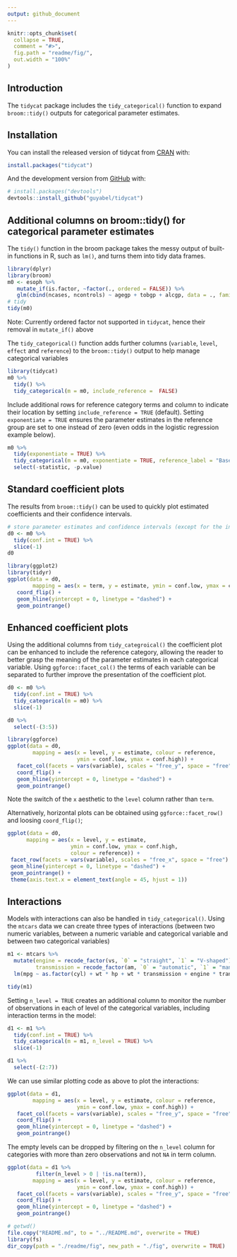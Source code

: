 ```yaml
---
output: github_document
---
```


<!-- README.md is generated from README.Rmd. Please edit that file -->

```r
knitr::opts_chunk$set(
  collapse = TRUE,
  comment = "#>",
  fig.path = "readme/fig/",
  out.width = "100%"
)
```

## Introduction


The `tidycat` package includes the `tidy_categorical()` function to expand `broom::tidy()` outputs for categorical parameter estimates.

<!-- badges: start -->
<!-- badges: end -->

## Installation

You can install the released version of tidycat from [CRAN](https://CRAN.R-project.org) with:

``` r
install.packages("tidycat")
```

And the development version from [GitHub](https://github.com/) with:

``` r
# install.packages("devtools")
devtools::install_github("guyabel/tidycat")
```


## Additional columns on broom::tidy() for categorical parameter estimates

The `tidy()` function in the broom package takes the messy output of built-in functions in R, such as `lm()`, and turns them into tidy data frames.

```r
library(dplyr)
library(broom)
m0 <- esoph %>%
   mutate_if(is.factor, ~factor(., ordered = FALSE)) %>%
   glm(cbind(ncases, ncontrols) ~ agegp + tobgp + alcgp, data = ., family = binomial())
# tidy
tidy(m0)
```
Note: Currently ordered factor not supported in `tidycat`, hence their removal in `mutate_if()` above

The `tidy_categorical()` function adds further columns (`variable`, `level`, `effect` and `reference`) to the `broom::tidy()` output to help manage categorical variables

```r
library(tidycat)
m0 %>%
  tidy() %>%
  tidy_categorical(m = m0, include_reference =  FALSE)
```

Include additional rows for reference category terms and column to indicate their location by setting `include_reference = TRUE` (default). Setting `exponentiate = TRUE` ensures the parameter estimates in the reference group are set to one instead of zero (even odds in the logistic regression example below).

```r
m0 %>%
  tidy(exponentiate = TRUE) %>%
  tidy_categorical(m = m0, exponentiate = TRUE, reference_label = "Baseline") %>%
  select(-statistic, -p.value)
```

## Standard coefficient plots

The results from `broom::tidy()` can be used to quickly plot estimated coefficients and their confidence intervals.

```r
# store parameter estimates and confidence intervals (except for the intercept)
d0 <- m0 %>%
  tidy(conf.int = TRUE) %>%
  slice(-1)
d0

library(ggplot2)
library(tidyr)
ggplot(data = d0,
        mapping = aes(x = term, y = estimate, ymin = conf.low, ymax = conf.high)) +
   coord_flip() +
   geom_hline(yintercept = 0, linetype = "dashed") +
   geom_pointrange()
```

## Enhanced coefficient plots

Using the additional columns from `tidy_categroical()` the coefficient plot can be enhanced to include the reference category, allowing the reader to better grasp the meaning of the parameter estimates in each categorical variable. Using `ggforce::facet_col()` the terms of each variable can be separated to further improve the presentation of the coefficient plot. 

```r
d0 <- m0 %>%
  tidy(conf.int = TRUE) %>%
  tidy_categorical(m = m0) %>%
  slice(-1)

d0 %>%
  select(-(3:5))

library(ggforce)
ggplot(data = d0,
        mapping = aes(x = level, y = estimate, colour = reference,
                      ymin = conf.low, ymax = conf.high)) +
   facet_col(facets = vars(variable), scales = "free_y", space = "free") +
   coord_flip() +
   geom_hline(yintercept = 0, linetype = "dashed") +
   geom_pointrange()
```

Note the switch of the `x` aesthetic to the `level` column rather than `term`.

Alternatively, horizontal plots can be obtained using `ggforce::facet_row()` and loosing `coord_flip()`;

```r
ggplot(data = d0,
      mapping = aes(x = level, y = estimate,
                    ymin = conf.low, ymax = conf.high,
                    colour = reference)) +
 facet_row(facets = vars(variable), scales = "free_x", space = "free") +
 geom_hline(yintercept = 0, linetype = "dashed") +
 geom_pointrange() +
 theme(axis.text.x = element_text(angle = 45, hjust = 1))
```


## Interactions

Models with interactions can also be handled in `tidy_categorical()`. Using the `mtcars` data we can create three types of interactions (between two numeric variables, between a numeric variable and categorical variable and between two categorical variables)

```r
m1 <- mtcars %>%
  mutate(engine = recode_factor(vs, `0` = "straight", `1` = "V-shaped"),
         transmission = recode_factor(am, `0` = "automatic", `1` = "manual")) %>%
  lm(mpg ~ as.factor(cyl) + wt * hp + wt * transmission + engine * transmission , data = .)

tidy(m1)
```
Setting `n_level = TRUE` creates an additional column to monitor the number of observations in each of level of the categorical variables, including interaction terms in the model:

```r
d1 <- m1 %>%
  tidy(conf.int = TRUE) %>%
  tidy_categorical(m = m1, n_level = TRUE) %>%
  slice(-1)

d1 %>%
  select(-(2:7))
```

We can use similar plotting code as above to plot the interactions:

```r
ggplot(data = d1,
        mapping = aes(x = level, y = estimate, colour = reference,
                      ymin = conf.low, ymax = conf.high)) +
   facet_col(facets = vars(variable), scales = "free_y", space = "free") +
   coord_flip() +
   geom_hline(yintercept = 0, linetype = "dashed") +
   geom_pointrange()
```

The empty levels can be dropped by filtering on the `n_level` column for categories with more than zero observations and not `NA` in term column.

```r
ggplot(data = d1 %>% 
         filter(n_level > 0 | !is.na(term)),
        mapping = aes(x = level, y = estimate, colour = reference,
                      ymin = conf.low, ymax = conf.high)) +
   facet_col(facets = vars(variable), scales = "free_y", space = "free") +
   coord_flip() +
   geom_hline(yintercept = 0, linetype = "dashed") +
   geom_pointrange()
```

```r
# getwd()
file.copy("README.md", to = "../README.md", overwrite = TRUE)
library(fs)
dir_copy(path = "./readme/fig", new_path = "./fig", overwrite = TRUE)
```

